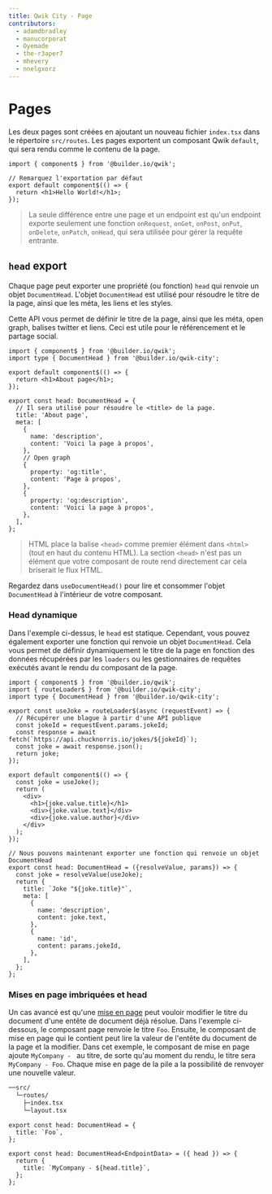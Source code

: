 ```yaml
---
title: Qwik City - Page
contributors:
  - adamdbradley
  - manucorporat
  - Oyemade
  - the-r3aper7
  - mhevery
  - nnelgxorz
---
```


# Pages

Les deux pages sont créées en ajoutant un nouveau fichier `index.tsx` dans le répertoire `src/routes`. Les pages exportent un composant Qwik `default`, qui sera rendu comme le contenu de la page.

```tsx title="src/routes/some/path/index.tsx"
import { component$ } from '@builder.io/qwik';

// Remarquez l'exportation par défaut
export default component$(() => {
  return <h1>Hello World!</h1>;
});
```

> La seule différence entre une page et un endpoint est qu'un endpoint exporte seulement une fonction `onRequest`, `onGet`, `onPost`, `onPut`, `onDelete`, `onPatch`, `onHead`, qui sera utilisée pour gérer la requête entrante.


## `head` export

Chaque page peut exporter une propriété (ou fonction) `head` qui renvoie un objet `DocumentHead`. L'objet `DocumentHead` est utilisé pour résoudre le titre de la page, ainsi que les méta, les liens et les styles.

Cette API vous permet de définir le titre de la page, ainsi que les méta, open graph, balises twitter et liens. Ceci est utile pour le référencement et le partage social.

```tsx {8} /head/ title="src/routes/about/index.tsx"
import { component$ } from '@builder.io/qwik';
import type { DocumentHead } from '@builder.io/qwik-city';

export default component$(() => {
  return <h1>About page</h1>;
});

export const head: DocumentHead = {
  // Il sera utilisé pour résoudre le <title> de la page.
  title: 'About page',
  meta: [
    {
      name: 'description',
      content: 'Voici la page à propos',
    },
    // Open graph
    {
      property: 'og:title',
      content: 'Page à propos',
    },
    {
      property: 'og:description',
      content: 'Voici la page à propos',
    },
  ],
};
```

> HTML place la balise `<head>` comme premier élément dans `<html>` (tout en haut du contenu HTML). La section `<head>` n'est pas un élément que votre composant de route rend directement car cela briserait le flux HTML.

Regardez dans `useDocumentHead()` pour lire et consommer l'objet `DocumentHead` à l'intérieur de votre composant.


### Head dynamique

Dans l'exemple ci-dessus, le `head` est statique. Cependant, vous pouvez également exporter une fonction qui renvoie un objet `DocumentHead`. Cela vous permet de définir dynamiquement le titre de la page en fonction des données récupérées par les `loaders` ou les gestionnaires de requêtes exécutés avant le rendu du composant de la page.

```tsx title="src/routes/jokes/[jokeId]/index.tsx"
import { component$ } from '@builder.io/qwik';
import { routeLoader$ } from '@builder.io/qwik-city';
import type { DocumentHead } from '@builder.io/qwik-city';

export const useJoke = routeLoader$(async (requestEvent) => {
  // Récupérer une blague à partir d'une API publique
  const jokeId = requestEvent.params.jokeId;
  const response = await fetch(`https://api.chucknorris.io/jokes/${jokeId}`);
  const joke = await response.json();
  return joke;
});

export default component$(() => {
  const joke = useJoke();
  return (
    <div>
      <h1>{joke.value.title}</h1>
      <div>{joke.value.text}</div>
      <div>{joke.value.author}</div>
    </div>
  );
});

// Nous pouvons maintenant exporter une fonction qui renvoie un objet DocumentHead
export const head: DocumentHead = ({resolveValue, params}) => {
  const joke = resolveValue(useJoke);
  return {
    title: `Joke "${joke.title}"`,
    meta: [
      {
        name: 'description',
        content: joke.text,
      },
      {
        name: 'id',
        content: params.jokeId,
      },
    ],
  };
};
```

### Mises en page imbriquées et head

Un cas avancé est qu'une [mise en page](/docs/(qwikcity)/layout/index.mdx) peut vouloir modifier le titre du document d'une entête de document déjà résolue. Dans l'exemple ci-dessous, le composant page renvoie le titre `Foo`. Ensuite, le composant de mise en page qui le contient peut lire la valeur de l'entête du document de la page et la modifier. Dans cet exemple, le composant de mise en page ajoute `MyCompany - ` au titre, de sorte qu'au moment du rendu, le titre sera `MyCompany - Foo`. Chaque mise en page de la pile a la possibilité de renvoyer une nouvelle valeur.

```bash
──src/
  └─routes/
    ├─index.tsx
    └─layout.tsx
```

```tsx title="src/routes/index.tsx"
export const head: DocumentHead = {
  title: `Foo`,
};
```

```tsx title="src/routes/layout.tsx"
export const head: DocumentHead<EndpointData> = ({ head }) => {
  return {
    title: `MyCompany - ${head.title}`,
  };
};
```
